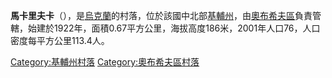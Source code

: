 {{coord|50|1|16|N|30|41|25|E|scale:30000|display=title}}

'''馬卡里夫卡'''（{{lang-uk|Макарівка}}），是[[烏克蘭|烏克蘭]]的村落，位於該國中北部[[基輔州|基輔州]]，由[[奧布希夫區|奧布希夫區]]負責管轄，始建於1922年，面積0.67平方公里，海拔高度186米，2001年人口76，人口密度每平方公里113.4人。

{{DEFAULTSORT:Макарівка}}
[[Category:基輔州村落|Category:基輔州村落]]
[[Category:奧布希夫區村落|Category:奧布希夫區村落]]


{{Kiev-geo-stub}}